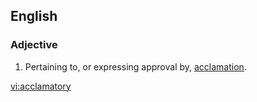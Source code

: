 ==English==

===Adjective===
{{infl|en|adjective}}

#Pertaining to, or expressing approval by, [[acclamation]].

[[vi:acclamatory]]